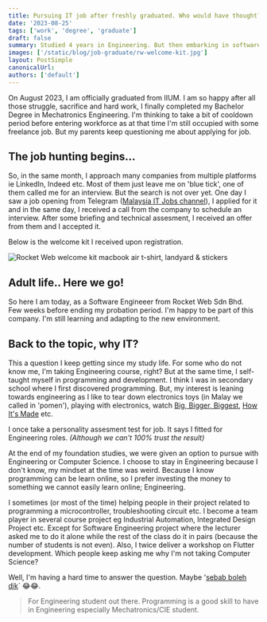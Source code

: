 ```yaml
---
title: Pursuing IT job after freshly graduated. Who would have thought?
date: '2023-08-25'
tags: ['work', 'degree', 'graduate']
draft: false
summary: Studied 4 years in Engineering. But then embarking in software company. Unexpected, but not shocked. Let's hope for the best in this chapter of my life.
images: ['/static/blog/job-graduate/rw-welcome-kit.jpg']
layout: PostSimple
canonicalUrl:
authors: ['default']
---
```


On August 2023, I am officially graduated from IIUM. I am so happy after all those struggle, sacrifice and hard work, I
finally completed my Bachelor Degree in Mechatronics Engineering. I'm thinking to take a bit of cooldown period before entering
workforce as at that time I'm still occupied with some freelance job. But my parents keep questioning me about applying for job.

## The job hunting begins...

So, in the same month, I approach many companies from multiple platforms ie LinkedIn, Indeed etc. Most of them just
leave me on 'blue tick', one of them called me for an interview. But the search is not over yet. One day I saw a job opening
from Telegram ([Malaysia IT Jobs channel](https://t.me/malaysiaitjobs/4078)), I applied for it and in the same day, I received a
call from the company to schedule an interview. After some briefing and technical assesment, I received an offer from them and I accepted it.

Below is the welcome kit I received upon registration.

![Rocket Web welcome kit macbook air t-shirt, landyard & stickers](/static/blog/job-graduate/rw-welcome-kit.jpg)

## Adult life.. Here we go!

So here I am today, as a Software Engineeer from Rocket Web Sdn Bhd. Few weeks before ending my probation period. I'm happy
to be part of this company. I'm still learning and adapting to the new environment.

## Back to the topic, why IT?

This a question I keep getting since my study life. For some who do not know me, I'm taking Engineering course, right? But at the
same time, I self-taught myself in programming and development. I think I was in secondary school where I first discovered programming.
But, my interest is leaning towards engineering as I like to tear down electronics toys (in Malay we called in 'pomen'), playing with electronics,
watch [Big, Bigger, Biggest](https://www.natgeotv.com/asia/big-bigger-biggest), [How It's Made](https://en.wikipedia.org/wiki/How_It%27s_Made) etc.

I once take a personality assesment test for job. It says I fitted for Engineering roles. _(Although we can't 100% trust the result)_

At the end of my foundation studies, we were given an option to pursue with Engineering or Computer Science. I choose to stay in Engineering because I don't know,
my mindset at the time was weird. Because I know programming can be learn online, so I prefer investing the money to something we cannot easily
learn online; Engineering.

I sometimes (or most of the time) helping people in their project related to
programming a microcontroller, troubleshooting circuit etc. I become a team player in several course project eg Industrial Automation,
Integrated Design Project etc. Except for Software Engineering project where the lecturer asked me to do it alone while the rest of the class
do it in pairs (because the number of students is not even). Also, I twice deliver a workshop on Flutter development.
Which people keep asking me why I'm not taking Computer Science?

Well, I'm having a hard time to answer the question. Maybe '[sebab boleh dik](https://www.facebook.com/photo.php?fbid=838137261267198&set=a.591335015947425&type=3&ref=embed_post)` 😂😂.

> For Engineering student out there. Programming is a good skill to have in Engineering especially Mechatronics/CIE student.
